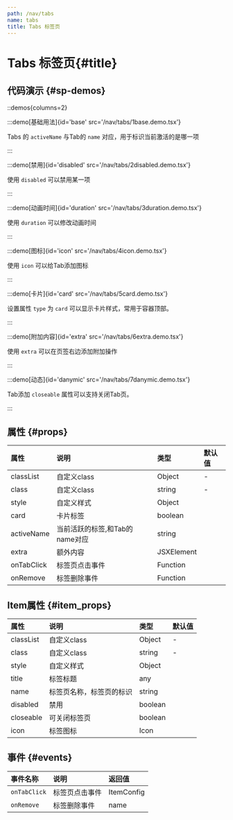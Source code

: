 ```yaml
---
path: /nav/tabs
name: tabs
title: Tabs 标签页
---
```



<div class="sys-ctx-main-left">

# Tabs 标签页\{#title\}

## 代码演示 \{#sp-demos\}

::demos{columns=2}

:::demo[基础用法]{id='base' src='/nav/tabs/1base.demo.tsx'}

Tabs 的 `activeName` 与Tab的 `name` 对应，用于标识当前激活的是哪一项

:::



:::demo[禁用]{id='disabled' src='/nav/tabs/2disabled.demo.tsx'}

使用 `disabled` 可以禁用某一项

:::



:::demo[动画时间]{id='duration' src='/nav/tabs/3duration.demo.tsx'}

使用 `duration` 可以修改动画时间

:::



:::demo[图标]{id='icon' src='/nav/tabs/4icon.demo.tsx'}

使用 `icon` 可以给Tab添加图标

:::



:::demo[卡片]{id='card' src='/nav/tabs/5card.demo.tsx'}

设置属性 `type` 为 `card` 可以显示卡片样式，常用于容器顶部。

:::



:::demo[附加内容]{id='extra' src='/nav/tabs/6extra.demo.tsx'}

使用 `extra` 可以在页签右边添加附加操作

:::



:::demo[动态]{id='danymic' src='/nav/tabs/7danymic.demo.tsx'}

Tab添加 `closeable` 属性可以支持关闭Tab页。

:::




## 属性 \{#props\}

| 属性 | 说明 | 类型 | 默认值 |
| :--- | :---- | :--- | :--- |
|classList|自定义class|Object|-|
|class|自定义class|string|-|
|style|自定义样式|Object||
|card|卡片标签|boolean||
|activeName|当前活跃的标签,和Tab的name对应|string||
|extra|额外内容|JSXElement||
|onTabClick|标签页点击事件|Function||
|onRemove|标签删除事件|Function||


## Item属性 \{#item_props\}

| 属性 | 说明 | 类型 | 默认值 |
| :--- | :---- | :--- | :--- |
|classList|自定义class|Object|-|
|class|自定义class|string|-|
|style|自定义样式|Object||
|title|标签标题|any||
|name|标签页名称，标签页的标识|string||
|disabled|禁用|boolean||
|closeable|可关闭标签页|boolean||
|icon|标签图标|Icon||

## 事件 \{#events\}

| 事件名称 | 说明 | 返回值|
| :--- | :---- | :--- |
|`onTabClick`|标签页点击事件|ItemConfig|
|`onRemove`|标签删除事件|name|

</div>

